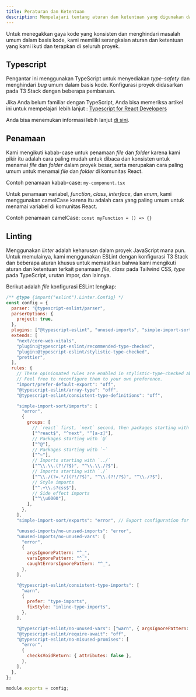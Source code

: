 ```yaml
---
title: Peraturan dan Ketentuan
description: Mempelajari tentang aturan dan ketentuan yang digunakan dalam proyek situs web milik Ascendia HIMARPL.
---
```


Untuk menegakkan gaya kode yang konsisten dan menghindari masalah umum dalam basis kode, kami memiliki serangkaian aturan dan ketentuan yang kami ikuti dan terapkan di seluruh proyek.

## Typescript

Pengantar ini menggunakan TypeScript untuk menyediakan _type-safety_ dan menghindari _bug_ umum dalam basis kode. Konfigurasi proyek didasarkan pada T3 Stack dengan beberapa pembaruan.

Jika Anda belum familiar dengan TypeScript, Anda bisa memeriksa artikel ini untuk mempelajari lebih lanjut : [Typescript for React Developers](https://elazizi.com/posts/how-to-learn-typescript-for-react-developers/)

Anda bisa menemukan informasi lebih lanjut [di sini](https://create.t3.gg/en/usage/typescript).

## Penamaan

Kami mengikuti kabab-case untuk penamaan _file_ dan _folder_ karena kami pikir itu adalah cara paling mudah untuk dibaca dan konsisten untuk menamai _file_ dan _folder_ dalam proyek besar, serta merupakan cara paling umum untuk menamai _file_ dan _folder_ di komunitas React.

Contoh penamaan kabab-case: `my-component.tsx`

Untuk penamaan variabel, _function_, _class_, _interface_, dan _enum_, kami menggunakan camelCase karena itu adalah cara yang paling umum untuk menamai variabel di komunitas React.

Contoh penamaan camelCase: `const myFunction = () => {}`


## Linting

Menggunakan _linter_ adalah keharusan dalam proyek JavaScript mana pun. Untuk memulainya, kami menggunakan ESLint dengan konfigurasi T3 Stack dan beberapa aturan khusus untuk memastikan bahwa kami mengikuti aturan dan ketentuan terkait penamaan _file_, _class_ pada Tailwind CSS, _type_ pada TypeScript, urutan impor, dan lainnya.

Berikut adalah _file_ konfigurasi ESLint lengkap:

```javascript title="eslintrc.cjs"
/** @type {import("eslint").Linter.Config} */
const config = {
  parser: "@typescript-eslint/parser",
  parserOptions: {
    project: true,
  },
  plugins: ["@typescript-eslint", "unused-imports", "simple-import-sort"],
  extends: [
    "next/core-web-vitals",
    "plugin:@typescript-eslint/recommended-type-checked",
    "plugin:@typescript-eslint/stylistic-type-checked",
    "prettier",
  ],
  rules: {
    // These opinionated rules are enabled in stylistic-type-checked above.
    // Feel free to reconfigure them to your own preference.
    "import/prefer-default-export": "off",
    "@typescript-eslint/array-type": "off",
    "@typescript-eslint/consistent-type-definitions": "off",

    "simple-import-sort/imports": [
      "error",
      {
        groups: [
          // `react` first, `next` second, then packages starting with a character
          ["^react$", "^next", "^[a-z]"],
          // Packages starting with `@`
          ["^@"],
          // Packages starting with `~`
          ["^~"],
          // Imports starting with `../`
          ["^\\.\\.(?!/?$)", "^\\.\\./?$"],
          // Imports starting with `./`
          ["^\\./(?=.*/)(?!/?$)", "^\\.(?!/?$)", "^\\./?$"],
          // Style imports
          ["^.+\\.s?css$"],
          // Side effect imports
          ["^\\u0000"],
        ],
      },
    ],
    "simple-import-sort/exports": "error", // Export configuration for `eslint-plugin-simple-import-sort`

    "unused-imports/no-unused-imports": "error",
    "unused-imports/no-unused-vars": [
      "error",
      {
        argsIgnorePattern: "^_",
        varsIgnorePattern: "^_",
        caughtErrorsIgnorePattern: "^_",
      },
    ],

    "@typescript-eslint/consistent-type-imports": [
      "warn",
      {
        prefer: "type-imports",
        fixStyle: "inline-type-imports",
      },
    ],

    "@typescript-eslint/no-unused-vars": ["warn", { argsIgnorePattern: "^_" }],
    "@typescript-eslint/require-await": "off",
    "@typescript-eslint/no-misused-promises": [
      "error",
      {
        checksVoidReturn: { attributes: false },
      },
    ],
  },
};

module.exports = config;
```
